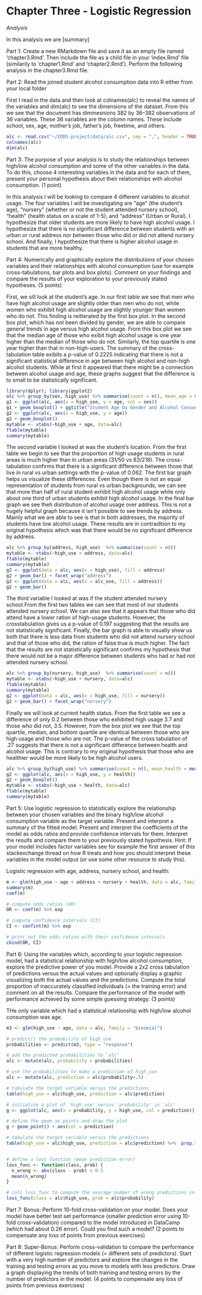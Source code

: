 # Chapter Three - Logistic Regression

*Analysis*

In this analysis we are [summary]

Part 1: Create a new RMarkdown file and save it as an empty file named 'chapter3.Rmd'. Then include the file as a child file in your 'index.Rmd' file (similarily to 'chapter1.Rmd' and 'chapter2.Rmd'). Perform the following analysis in the chapter3.Rmd file.


Part 2: Read the joined student alcohol consumption data into R either from your local folder

First I read in the data and then look at colnames(alc) to reveal the names of the variables and dim(alc) to see the dimensions of the dataset. From this we see that the document has dimmesnions 382 by 36--382 observations of 36 variables. These 36 variables are the column names. These include school, sex, age, mother's job, father's job, freetime, and others. 
```r
alc <- read.csv("~/IODS-project/data/alc.csv", sep = ",", header = TRUE)
colnames(alc)
dim(alc)
```

Part 3: The purpose of your analysis is to study the relationships between high/low alcohol consumption and some of the other variables in the data. To do this, choose 4 interesting variables in the data and for each of them, present your personal hypothesis about their relationships with alcohol consumption. (1 point)

In this analysis I will be looking to compare 4 different variables to alcohol usage. The four variables I will be investigating are "age" (the student's age), "nursery" (whether or not the student attended nursery school), "health" (health status on a scale of 1-5), and "address" (Urban or Rural). I hypothesize that older students are more likely to have high alcohol usage. I hypothesize that there is no significant difference between students with an urban or rural address nor between those who did or did not attend nursery school. And finally, I hypothesize that there is higher alcohol usage in students that are more healthy.

Part 4: Numerically and graphically explore the distributions of your chosen variables and their relationships with alcohol consumption (use for example cross-tabulations, bar plots and box plots). Comment on your findings and compare the results of your exploration to your previously stated hypotheses. (5 points)

First, we sill look at the student's age. In our first table we see that men who have  high alcohol usage are slightly older than men who do not, while women who exhibit high alcohol usage are slightly younger than women who do not. This finding is reitterated by the first box plot. In the second box plot, which has not been divided by gender, we are able to compare general trends in age versus high alcohol usage. From this box plot we see that the median age of those who exibit high alcohol usage is one year higher than the median of those who do not. Similarly, the top quartile is one year higher than that in non-high-users. The summary of the cross-tabulation table exibits a p-value of 0.2225 indicating that there is not a significant statistical difference in age between high alcohol and non-high alcohol students. While at first it appeared that there might be a connection between alcohol usage and age, these graphs suggest that the difference is to small to be statistically significant. 

```r
library(dplyr); library(ggplot2)
alc %>% group_by(sex, high_use) %>% summarise(count = n(), mean_age = mean(age))
g1 <- ggplot(alc, aes(x = high_use, y = age, col = sex))
g1 + geom_boxplot() + ggtitle("Student Age by Gender and Alcohol Consumption")
g2 <- ggplot(alc, aes(x = high_use, y = age))
g2 + geom_boxplot()
mytable <- xtabs(~high_use + age, data=alc)
ftable(mytable)
summary(mytable)
```

The second variable I looked at was the student's location. From the first table we begin to see that the proportion of high usage students in rural areas is much higher than in urban areas (31/50 vs 83/218). The cross-tabulation confirms that there is a significant difference between those that live in rural vs urban settings with the p-value of 0.062. The first bar graph helps us visualize these differences. Even though there is not an equal representation of students from rural vs urban backgrounds, we can see that more than half of rural student exhibit high alcohol usage while only about one third of urban students exhibit high alcohol usage. In the final bar graph we see theh distribution of alcohol usage over address. This is not a hugely helpful graph because it isn't possible to see trends by address. Mainly what we are able to see is that in both addresses, the majority of students have low alcohol usage. These results are in contradition to my original hypothesis which was that there would be no significant difference by address. 

```r
alc %>% group_by(address, high_use)  %>% summarise(count = n())
mytable <- xtabs(~high_use + address, data=alc)
ftable(mytable)
summary(mytable)
g2 <- ggplot(data = alc, aes(x = high_use), fill = address)
g2 + geom_bar() + facet_wrap("address")
g2 <- ggplot(data = alc, aes(x = alc_use, fill = address))
g2 + geom_bar()

```

The third variable I looked at was if the student attended nursery school.From the first two tables we can see that most of our students attended nursery school. We can also see that it appears that those who did attend have a lower ration of high-usage students. However, the crosstabulation gives us a p-value of 0.197 suggesting that the results are not statistically significant. Finally, the bar graph is able to visually show us both that there is less data from students who did not attend nursery school and that of those who did, the ration of false:true is much higher. The fact that the results are not statistically significant confirms my hypothesis that there would not be a major difference between students who had or had not attended nursery school. 


```r
alc %>% group_by(nursery, high_use)  %>% summarise(count = n())
mytable <- xtabs(~high_use + nursery, data=alc)
ftable(mytable)
summary(mytable)
g2 <- ggplot(data = alc, aes(x = high_use, fill = nursery))
g2 + geom_bar() + facet_wrap("nursery")

```

Finally we will look at current health status. From the first table we see a difference of only 0.2 between those who exhibited high usage 3.7 and those who did not, 3.5. However, from the box plot we see that the top quartile, median, and bottom quartile are identical between those who are high usage and those who are not. The p-value of the cross tabulation of .27 suggests that there is not a significant difference between health and alcohol usage. This is contrary to my original hypothesis that those who are healthier would be more likely to be high alcohol users. 



```r
alc %>% group_by(high_use) %>% summarise(count = n(), mean_health = mean(health))
g2 <- ggplot(alc, aes(x = high_use, y = health))
g2 + geom_boxplot()
mytable <- xtabs(~high_use + health, data=alc)
ftable(mytable)
summary(mytable)
```



Part 5: Use logistic regression to statistically explore the relationship between your chosen variables and the binary high/low alcohol consumption variable as the target variable. Present and interpret a summary of the fitted model. Present and interpret the coefficients of the model as odds ratios and provide confidence intervals for them. Interpret the results and compare them to your previously stated hypothesis. Hint: If your model includes factor variables see for example the first answer of this stackexchange thread on how R treats and how you should interpret these variables in the model output (or use some other resource to study this).

Logistic regression with age, address, nursery school, and health:

```r
m <- glm(high_use ~ age + address + nursery + health, data = alc, family = "binomial")
summary(m)
coef(m)

# compute odds ratios (OR)
OR <- coef(m) %>% exp

# compute confidence intervals (CI)
CI <- confint(m) %>% exp

# print out the odds ratios with their confidence intervals
cbind(OR, CI)

```



Part 6: Using the variables which, according to your logistic regression model, had a statistical relationship with high/low alcohol consumption, explore the predictive power of you model. Provide a 2x2 cross tabulation of predictions versus the actual values and optionally display a graphic visualizing both the actual values and the predictions. Compute the total proportion of inaccurately classified individuals (= the training error) and comment on all the results. Compare the performance of the model with performance achieved by some simple guessing strategy. (3 points)

THe only variable which had a statistical relationship with high/low alcohol consumption was age. 

```r
m3 <- glm(high_use ~ age, data = alc, family = "binomial")

# predict() the probability of high_use
probabilities <- predict(m3, type = "response")

# add the predicted probabilities to 'alc'
alc <- mutate(alc, probability = probabilities)

# use the probabilities to make a prediction of high_use
alc <- mutate(alc, prediction = alc$probability>.5)

# tabulate the target variable versus the predictions
table(high_use = alc$high_use, prediction = alc$prediction)

# initialize a plot of 'high_use' versus 'probability' in 'alc'
g <- ggplot(alc, aes(x = probability, y = high_use, col = prediction))

# define the geom as points and draw the plot
g + geom_point() + aes(col = prediction)

# tabulate the target variable versus the predictions
table(high_use = alc$high_use, prediction = alc$prediction) %>%  prop.table() %>% addmargins()


# define a loss function (mean prediction error)
loss_func <- function(class, prob) {
  n_wrong <- abs(class - prob) > 0.5
  mean(n_wrong)
}

# call loss_func to compute the average number of wrong predictions in the (training) data
loss_func(class = alc$high_use, prob = alc$probability)

```


Part 7: Bonus: Perform 10-fold cross-validation on your model. Does your model have better test set performance (smaller prediction error using 10-fold cross-validation) compared to the model introduced in DataCamp (which had about 0.26 error). Could you find such a model? (2 points to compensate any loss of points from previous exercises)




Part 8: Super-Bonus: Perform cross-validation to compare the performance of different logistic regression models (= different sets of predictors). Start with a very high number of predictors and explore the changes in the training and testing errors as you move to models with less predictors. Draw a graph displaying the trends of both training and testing errors by the number of predictors in the model. (4 points to compensate any loss of points from previous exercises)
